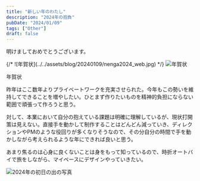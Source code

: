 ```yaml
---
title: "新しい年のわたし"
description: "2024年の抱負"
pubDate: "2024/01/09"
tags: ["Other"]
draft: false
---
```



明けましておめでとうございます。  

<RailFullM>
  {/* ![年賀状](../../assets/blog/20240109/nenga2024_web.jpg) */}
  <Img src={img1} alt="年賀状" decoding="sync" loading="eager"/>
  <p class="t-caption">年賀状</p>
</RailFullM>

昨年はここ数年よりプライベートワークを充実させられた。今年もこの勢いを維持してできることを増やしたい。ひとまず作りたいものを精神的負担にならない範囲で頑張って作ろうと思う。  

対して、本業において自分の抱えている課題は明確に理解しているが、現状打開策は見えない。直接手を動かして制作することはどんどん減っていき、ディレクションやPMのような役回りが多くなりそうなので、その分自分の時間で手を動かしながら考えられるような年にできれば良いと思う。  

あまり焦るのは心身に良くないことは身をもって知っているので、時折オートバイで旅をしながら、マイペースにデザインやっていきたい。  

![2024年の初日の出の写真](../../assets/blog/20240109/R0005396.JPG)